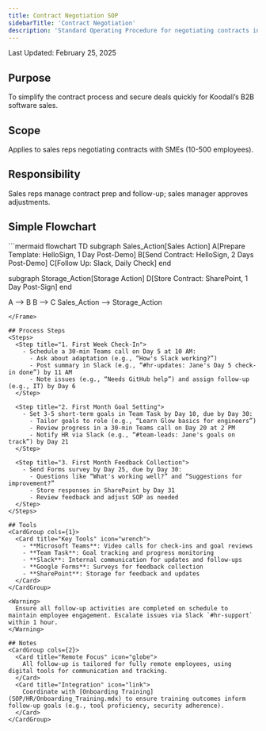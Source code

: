 ```yaml
---
title: Contract Negotiation SOP
sidebarTitle: 'Contract Negotiation'
description: 'Standard Operating Procedure for negotiating contracts in B2B software sales'
---
```


<Note>Last Updated: February 25, 2025</Note>

## Purpose
To simplify the contract process and secure deals quickly for Koodall’s B2B software sales.

## Scope
Applies to sales reps negotiating contracts with SMEs (10-500 employees).

## Responsibility
Sales reps manage contract prep and follow-up; sales manager approves adjustments.

## Simple Flowchart
<Frame>
```mermaid
flowchart TD
  subgraph Sales_Action[Sales Action]
    A[Prepare Template: HelloSign, 1 Day Post-Demo]
    B[Send Contract: HelloSign, 2 Days Post-Demo]
    C[Follow Up: Slack, Daily Check]
  end

  subgraph Storage_Action[Storage Action]
    D[Store Contract: SharePoint, 1 Day Post-Sign]
  end

  A --> B
  B --> C
  Sales_Action --> Storage_Action
```
</Frame>

## Process Steps
<Steps>
  <Step title="1. First Week Check-In">
    - Schedule a 30-min Teams call on Day 5 at 10 AM:
      - Ask about adaptation (e.g., “How's Slack working?”)
      - Post summary in Slack (e.g., “#hr-updates: Jane's Day 5 check-in done”) by 11 AM
      - Note issues (e.g., “Needs GitHub help”) and assign follow-up (e.g., IT) by Day 6
  </Step>

  <Step title="2. First Month Goal Setting">
    - Set 3-5 short-term goals in Team Task by Day 10, due by Day 30:
      - Tailor goals to role (e.g., “Learn Glow basics for engineers”)
      - Review progress in a 30-min Teams call on Day 20 at 2 PM
      - Notify HR via Slack (e.g., “#team-leads: Jane's goals on track”) by Day 21
  </Step>

  <Step title="3. First Month Feedback Collection">
    - Send Forms survey by Day 25, due by Day 30:
      - Questions like “What's working well?” and “Suggestions for improvement?”
      - Store responses in SharePoint by Day 31
      - Review feedback and adjust SOP as needed
  </Step>
</Steps>

## Tools
<CardGroup cols={1}>
  <Card title="Key Tools" icon="wrench">
    - **Microsoft Teams**: Video calls for check-ins and goal reviews
    - **Team Task**: Goal tracking and progress monitoring
    - **Slack**: Internal communication for updates and follow-ups
    - **Google Forms**: Surveys for feedback collection
    - **SharePoint**: Storage for feedback and updates
  </Card>
</CardGroup>

<Warning>
  Ensure all follow-up activities are completed on schedule to maintain employee engagement. Escalate issues via Slack `#hr-support` within 1 hour.
</Warning>

## Notes
<CardGroup cols={2}>
  <Card title="Remote Focus" icon="globe">
    All follow-up is tailored for fully remote employees, using digital tools for communication and tracking.
  </Card>
  <Card title="Integration" icon="link">
    Coordinate with [Onboarding Training](SOP/HR/Onboarding_Training.mdx) to ensure training outcomes inform follow-up goals (e.g., tool proficiency, security adherence).
  </Card>
</CardGroup>